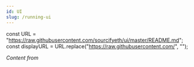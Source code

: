 ```yaml
---
id: UI
slug: /running-ui
---
```


const URL = "https://raw.githubusercontent.com/sourcifyeth/ui/master/README.md";
const displayURL = URL.replace("https://raw.githubusercontent.com/", "");

*Content from <ReadmeLink/>*
<EmbedReadme url={URL}/>
